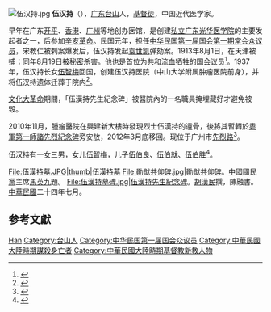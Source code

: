 [[File:伍汉持.jpg|thumb]]
'''伍汉持'''（{{bd|1872年||1913年|8月19日}}），[[广东|广东]][[台山市|台山]]人，[[基督徒|基督徒]]，中国近代医学家。

早年在广东[[开平市|开平]]、[[香港|香港]]、[[广州|广州]]等地创办医馆，是创建[[私立广东光华医学院|私立广东光华医学院]]的主要发起者之一，后参加[[辛亥革命|辛亥革命]]。民国元年，担任[[中華民國第一屆國會第一期常會議員|中华民国第一届国会第一期常会众议员]]，宋教仁被刺案爆发后，伍汉持发起[[袁世凯|袁世凯]]弹劾案。1913年8月1日，在天津被捕；同年8月19日被秘密杀害。他也是首位为共和流血牺牲的国会议员<ref>{{cite news|title=《共和魂——伍汉持烈士生平展》在天津博物馆开展|url=http://www.tj.xinhuanet.com/whzl/2013-05/03/c_115633206.htm|accessdate=2013-11-08|newspaper=新华网|deadurl=yes|archiveurl=https://web.archive.org/web/20140714130759/http://www.tj.xinhuanet.com/whzl/2013-05/03/c_115633206.htm|archivedate=2014-07-14}}</ref>。1937年，伍汉持长女[[伍智梅|伍智梅]]回国，创建伍汉持医院（中山大学附属肿瘤医院前身），并将伍汉持遗体迁葬于院内<ref>{{cite news|author=程景伟 李兴国|title=辛亥革命烈士伍汉持：为共和牺牲民国议员第一人|url=http://www.chinanews.com/cul/2011/08-20/3272014.shtml|accessdate=2013-11-08|newspaper=中国新闻网|archive-date=2020-08-06|archive-url=https://web.archive.org/web/20200806093925/http://www.chinanews.com/cul/2011/08-20/3272014.shtml|dead-url=no}}</ref>。

[[文化大革命|文化大革命]]期間，「伍漢持先生紀念碑」被醫院內的一名職員掩埋藏好才避免被毀。

2010年11月，腫瘤醫院在興建新大樓時發現烈士伍漢持的遺骨，後將其暫轉於[[粵軍第一師諸先烈紀念碑|粵軍第一師諸先烈紀念碑]]旁安放，2012年3月底移回。现位于广州市[[先烈路_(广州)|先烈路]]<ref>{{cite news|author=张演钦、林世宁|title=革命志士伍汉持墓迁移落成|url=http://news.163.com/12/0402/14/7U3GMILR00014AED.html|accessdate=2013-11-08|newspaper=网易|archive-url=https://web.archive.org/web/20150518092226/http://news.163.com/12/0402/14/7U3GMILR00014AED.html|archive-date=2015-05-18|dead-url=yes}}</ref>。

伍汉持有一女三男，女儿[[伍智梅|伍智梅]]，儿子[[伍伯良|伍伯良]]、[[伍伯就|伍伯就]]、[[伍伯胜|伍伯胜]]<ref>{{cite news|author=张金超|title=伍汉持一门五杰|url=http://www.gzcss.gov.cn/NewsInfo.aspx?id=396|accessdate=2013-11-08|newspaper=广州市人民政府参事室 广州市文史研究馆|deadurl=yes|archiveurl=https://web.archive.org/web/20160304081739/http://www.gzcss.gov.cn/NewsInfo.aspx?id=396|archivedate=2016-03-04}}</ref>。

<gallery>
File:伍漢持墓.JPG|thumb|伍漢持墓
File:勛猷共仰碑.jpg|勛猷共仰碑。[[中國國民黨|中國國民黨]]主席[[馬英九|馬英九]]題。
File:伍漢持墓碑.jpg|伍漢持先生紀念碑。[[胡漢民|胡漢民]]撰，陳融書。[[中華民國|中華民國]]二十四年七月。
</gallery>

== 参考文獻 ==
{{reflist|2}}

{{Authority control}}
{{DEFAULTSORT:Wu伍}}
[[Category:伍姓|Han]]
[[Category:台山人|Category:台山人]]
[[Category:中华民国第一届国会众议员|Category:中华民国第一届国会众议员]]
[[Category:中華民國大陸時期謀殺身亡者|Category:中華民國大陸時期謀殺身亡者]]
[[Category:中華民國大陸時期基督教新教人物|Category:中華民國大陸時期基督教新教人物]]